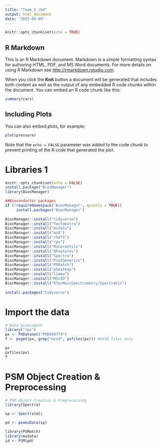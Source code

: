 ```yaml
---
title: "Team_5_rmd"
output: html_document
date: "2025-05-09"
---
```


```r
knitr::opts_chunk$set(echo = TRUE)
```

## R Markdown

This is an R Markdown document. Markdown is a simple formatting syntax for authoring HTML, PDF, and MS Word documents. For more details on using R Markdown see <http://rmarkdown.rstudio.com>.

When you click the **Knit** button a document will be generated that includes both content as well as the output of any embedded R code chunks within the document. You can embed an R code chunk like this:

```r
summary(cars)
```

## Including Plots

You can also embed plots, for example:

```r
plot(pressure)
```

Note that the `echo = FALSE` parameter was added to the code chunk to prevent printing of the R code that generated the plot.

# Libraries 1

```r
knitr::opts_chunk$set(echo = FALSE)
install.package("BiocManager")
library(BiocManager)

##Bioconductor packages
if (!requireNamespace("BiocManager", quietly = TRUE))
     install.packages("BiocManager")
 
BiocManager::install("tidyverse")
BiocManager::install("factoextra")
BiocManager::install("msdata")
BiocManager::install("mzR")
BiocManager::install("rhdf5")
BiocManager::install("rpx")
BiocManager::install("MsCoreUtils")
BiocManager::install("QFeatures")
BiocManager::install("Spectra")
BiocManager::install("ProtGenerics")
BiocManager::install("PSMatch")
BiocManager::install("pheatmap")
BiocManager::install("limma")
BiocManager::install("MSnID")
BiocManager::install("RforMassSpectrometry/SpectraVis")
 
install.packages("tidyverse")
```

# Import the data
```r
# Data assessment
library("rpx")
px <- PXDataset("PXD058779")
f <- pxget(px, grep("mzid", pxfiles(px))) #mzID files only

px
pxfiles(px)
f

```

# PSM Object Creation & Preprocessing
```r
# PSM Object Creation & Preprocessing
library(Spectra)

sp <- Spectra(ml)

pd <- peaksData(sp)

library(PSMatch)
library(msdata)
id <- PSM(pd)
```


